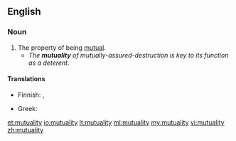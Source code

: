 ==English==

===Noun===
{{en-noun|-}}

# The property of being [[mutual]].
#* ''The '''mutuality''' of mutually-assured-destruction is key to its function as a deterent.''

====Translations====
{{trans-top|the property of being mutual}}
* Finnish: {{t-|fi|molemminpuolisuus}}, {{t-|fi|vastavuoroisuus}}
{{trans-mid}}
* Greek: {{t+|el|αμοιβαιότητα|f|tr=amoivaiótita|sc=Grek}}
{{trans-bottom}}

[[et:mutuality]]
[[io:mutuality]]
[[lt:mutuality]]
[[ml:mutuality]]
[[my:mutuality]]
[[vi:mutuality]]
[[zh:mutuality]]